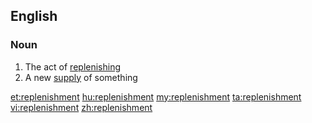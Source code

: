 ==English==

===Noun===
{{en-noun}}

# The act of [[replenish]]ing
# A new [[supply]] of something

[[et:replenishment]]
[[hu:replenishment]]
[[my:replenishment]]
[[ta:replenishment]]
[[vi:replenishment]]
[[zh:replenishment]]
